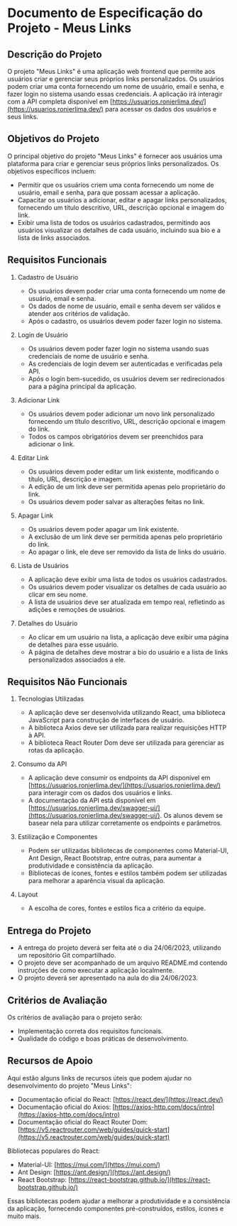 # Documento de Especificação do Projeto - Meus Links

## Descrição do Projeto

O projeto "Meus Links" é uma aplicação web frontend que permite aos usuários criar e gerenciar seus próprios links personalizados. Os usuários podem criar uma conta fornecendo um nome de usuário, email e senha, e fazer login no sistema usando essas credenciais. A aplicação irá interagir com a API completa disponível em [https://usuarios.ronierlima.dev/](https://usuarios.ronierlima.dev/) para acessar os dados dos usuários e seus links.

## Objetivos do Projeto

O principal objetivo do projeto "Meus Links" é fornecer aos usuários uma plataforma para criar e gerenciar seus próprios links personalizados. Os objetivos específicos incluem:

- Permitir que os usuários criem uma conta fornecendo um nome de usuário, email e senha, para que possam acessar a aplicação.
- Capacitar os usuários a adicionar, editar e apagar links personalizados, fornecendo um título descritivo, URL, descrição opcional e imagem do link.
- Exibir uma lista de todos os usuários cadastrados, permitindo aos usuários visualizar os detalhes de cada usuário, incluindo sua bio e a lista de links associados.

## Requisitos Funcionais

1. Cadastro de Usuário
    - Os usuários devem poder criar uma conta fornecendo um nome de usuário, email e senha.
    - Os dados de nome de usuário, email e senha devem ser válidos e atender aos critérios de validação.
    - Após o cadastro, os usuários devem poder fazer login no sistema.

2. Login de Usuário
    - Os usuários devem poder fazer login no sistema usando suas credenciais de nome de usuário e senha.
    - As credenciais de login devem ser autenticadas e verificadas pela API.
    - Após o login bem-sucedido, os usuários devem ser redirecionados para a página principal da aplicação.

3. Adicionar Link
    - Os usuários devem poder adicionar um novo link personalizado fornecendo um título descritivo, URL, descrição opcional e imagem do link.
    - Todos os campos obrigatórios devem ser preenchidos para adicionar o link.

4. Editar Link
    - Os usuários devem poder editar um link existente, modificando o título, URL, descrição e imagem.
    - A edição de um link deve ser permitida apenas pelo proprietário do link.
    - Os usuários devem poder salvar as alterações feitas no link.

5. Apagar Link
    - Os usuários devem poder apagar um link existente.
    - A exclusão de um link deve ser permitida apenas pelo proprietário do link.
    - Ao apagar o link, ele deve ser removido da lista de links do usuário.

6. Lista de Usuários
    - A aplicação deve exibir uma lista de todos os usuários cadastrados.
    - Os usuários devem poder visualizar os detalhes de cada usuário ao clicar em seu nome.
    - A lista de usuários deve ser atualizada em tempo real, refletindo as adições e remoções de usuários.

7. Detalhes do Usuário
    - Ao clicar em um usuário na lista, a aplicação deve exibir uma página de detalhes para esse usuário.
    - A página de detalhes deve mostrar a bio do usuário e a lista de links personalizados associados a ele.

## Requisitos Não Funcionais

1. Tecnologias Utilizadas
    - A aplicação deve ser desenvolvida utilizando React, uma biblioteca JavaScript para construção de interfaces de usuário.
    - A biblioteca Axios deve ser utilizada para realizar requisições HTTP à API.
    - A biblioteca React Router Dom deve ser utilizada para gerenciar as rotas da aplicação.

2. Consumo da API
    - A aplicação deve consumir os endpoints da API disponível em [https://usuarios.ronierlima.dev/](https://usuarios.ronierlima.dev/) para interagir com os dados dos usuários e links.
    - A documentação da API está disponível em [https://usuarios.ronierlima.dev/swagger-ui/](https://usuarios.ronierlima.dev/swagger-ui/). Os alunos devem se basear nela para utilizar corretamente os endpoints e parâmetros.

3. Estilização e Componentes
    - Podem ser utilizadas bibliotecas de componentes como Material-UI, Ant Design, React Bootstrap, entre outras, para aumentar a produtividade e consistência da aplicação.
    - Bibliotecas de ícones, fontes e estilos também podem ser utilizadas para melhorar a aparência visual da aplicação.

4. Layout
    - A escolha de cores, fontes e estilos fica a critério da equipe.

## Entrega do Projeto

- A entrega do projeto deverá ser feita até o dia 24/06/2023, utilizando um repositório Git compartilhado.
- O projeto deve ser acompanhado de um arquivo README.md contendo instruções de como executar a aplicação localmente.
- O projeto deverá ser apresentado na aula do dia 24/06/2023.

## Critérios de Avaliação

Os critérios de avaliação para o projeto serão:

- Implementação correta dos requisitos funcionais.
- Qualidade do código e boas práticas de desenvolvimento.

## Recursos de Apoio

Aqui estão alguns links de recursos úteis que podem ajudar no desenvolvimento do projeto "Meus Links":

- Documentação oficial do React: [https://react.dev/](https://react.dev/)
- Documentação oficial do Axios: [https://axios-http.com/docs/intro](https://axios-http.com/docs/intro)
- Documentação oficial do React Router Dom: [https://v5.reactrouter.com/web/guides/quick-start](https://v5.reactrouter.com/web/guides/quick-start)

Bibliotecas populares do React:

- Material-UI: [https://mui.com/](https://mui.com/)
- Ant Design: [https://ant.design/](https://ant.design/)
- React Bootstrap: [https://react-bootstrap.github.io/](https://react-bootstrap.github.io/)

Essas bibliotecas podem ajudar a melhorar a produtividade e a consistência da aplicação, fornecendo componentes pré-construídos, estilos, ícones e muito mais.